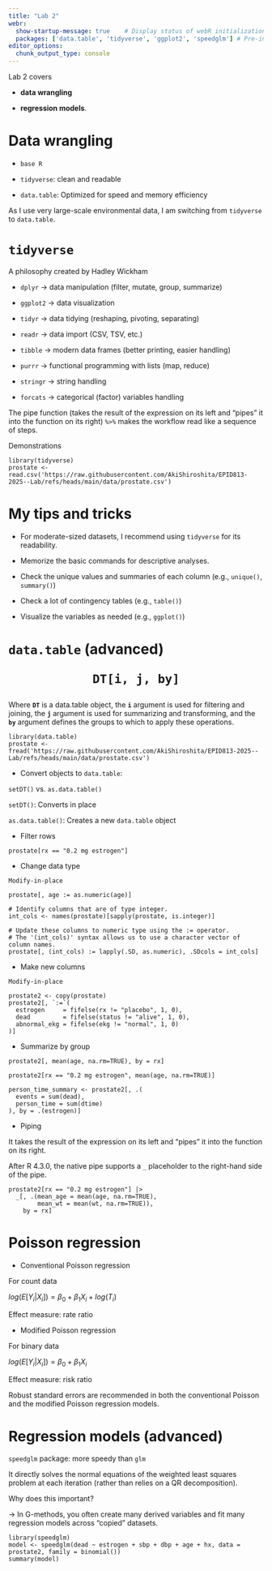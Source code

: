 ```yaml
---
title: "Lab 2"
webr:  
  show-startup-message: true    # Display status of webR initialization
  packages: ['data.table', 'tidyverse', 'ggplot2', 'speedglm'] # Pre-install dependency
editor_options: 
  chunk_output_type: console
---
```


Lab 2 covers 

* **data wrangling** 

* **regression models**.

# Data wrangling

* `base R`

* `tidyverse`: clean and readable 

* `data.table`: Optimized for speed and memory efficiency

:::callout-note
As I use very large-scale environmental data, I am switching from `tidyverse` to `data.table`.
:::

# `tidyverse`

A philosophy created by Hadley Wickham

* `dplyr` → data manipulation (filter, mutate, group, summarize)

* `ggplot2` → data visualization

* `tidyr` → data tidying (reshaping, pivoting, separating)

* `readr` → data import (CSV, TSV, etc.)

* `tibble` → modern data frames (better printing, easier handling)

* `purrr` → functional programming with lists (map, reduce)

* `stringr` → string handling

* `forcats` → categorical (factor) variables handling

:::callout-note
The pipe function (takes the result of the expression on its left and "pipes" it into the function on its right) `%>%` makes the workflow read like a sequence of steps.
:::

Demonstrations

```webr
library(tidyverse)
prostate <- read.csv('https://raw.githubusercontent.com/AkiShiroshita/EPID813-2025--Lab/refs/heads/main/data/prostate.csv')
```

# My tips and tricks

* For moderate-sized datasets, I recommend using `tidyverse` for its readability.

* Memorize the basic commands for descriptive analyses.

* Check the unique values and summaries of each column (e.g., `unique()`, `summary()`)

* Check a lot of contingency tables (e.g., `table()`)

* Visualize the variables as needed (e.g., `ggplot()`)

# `data.table` (advanced)

```{=html}
<div  style=" margin-left: auto; margin-right: auto;display: block; text-align:center; width:fit-content;"> 
<p style="font-size:200%;font-weight:bold" >
<code>DT[<span class="rows">i</span>, <span class="columns">j</span>, <span class="by">by</span>]</code>
</p>
</div>
```

Where <code>**DT**</code> is a data.table object, the <code class="rows">[**i**]{.rows}</code> argument is used for filtering and joining, the <code class="columns">[**j**]{.columns}</code> argument is used for summarizing and transforming, and the <code class="by">[**by**]{.by}</code> argument defines the groups to which to apply these operations.

```webr
library(data.table)
prostate <- fread('https://raw.githubusercontent.com/AkiShiroshita/EPID813-2025--Lab/refs/heads/main/data/prostate.csv')
```

* Convert objects to `data.table`: 

`setDT()` vs. `as.data.table()`

`setDT()`: Converts in place

`as.data.table()`: Creates a new `data.table` object

* Filter rows

```webr
prostate[rx == "0.2 mg estrogen"]
```

* Change data type

`Modify-in-place`

```webr
prostate[, age := as.numeric(age)]
```

```webr
# Identify columns that are of type integer.
int_cols <- names(prostate)[sapply(prostate, is.integer)]

# Update these columns to numeric type using the := operator.
# The '(int_cols)' syntax allows us to use a character vector of column names.
prostate[, (int_cols) := lapply(.SD, as.numeric), .SDcols = int_cols]
```

* Make new columns

`Modify-in-place`

```webr
prostate2 <- copy(prostate)
prostate2[, `:=`(
  estrogen     = fifelse(rx != "placebo", 1, 0),
  dead         = fifelse(status != "alive", 1, 0),
  abnormal_ekg = fifelse(ekg != "normal", 1, 0)
)]
```

* Summarize by group

```webr
prostate2[, mean(age, na.rm=TRUE), by = rx]
```

```webr
prostate2[rx == "0.2 mg estrogen", mean(age, na.rm=TRUE)]
```

```webr
person_time_summary <- prostate2[, .(
  events = sum(dead),
  person_time = sum(dtime)
), by = .(estrogen)]
```

* Piping

It takes the result of the expression on its left and "pipes" it into the function on its right.

After R 4.3.0, the native pipe supports a `_` placeholder to the right-hand side of the pipe.

```webr
prostate2[rx == "0.2 mg estrogen"] |> 
  _[, .(mean_age = mean(age, na.rm=TRUE),
        mean_wt = mean(wt, na.rm=TRUE)),
    by = rx]
```

# Poisson regression

* Conventional Poisson regression 

For count data

$log(E[Y_i|X_i])=\beta_0+\beta_1X_i+log(T_i)$

Effect measure: rate ratio

* Modified Poisson regression

For binary data

$log(E[Y_i|X_i])=\beta_0+\beta_1X_i$

Effect measure: risk ratio

:::callout-note
Robust standard errors are recommended in both the conventional Poisson and the modified Poisson regression models.
:::

# Regression models (advanced)

`speedglm` package: more speedy than `glm`

It directly solves the normal equations of the weighted least squares problem at each iteration (rather than relies on a QR decomposition).

Why does this important? 

$\rightarrow$ In G-methods, you often create many derived variables and fit many regression models across "copied" datasets.

```webr
library(speedglm)
model <- speedglm(dead ~ estrogen + sbp + dbp + age + hx, data = prostate2, family = binomial())
summary(model)
```



